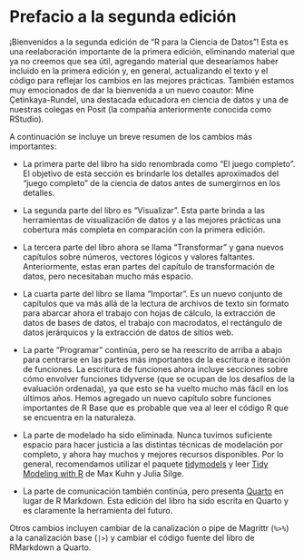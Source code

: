 # Prefacio a la segunda edición {.unnumbered}

¡Bienvenidos a la segunda edición de "R para la Ciencia de Datos"!
Esta es una reelaboración importante de la primera edición, eliminando material que ya no creemos que sea útil, agregando material que desearíamos haber incluido en la primera edición y, en general, actualizando el texto y el código para reflejar los cambios en las mejores prácticas.
También estamos muy emocionados de dar la bienvenida a un nuevo coautor: Mine Çetinkaya-Rundel, una destacada educadora en ciencia de datos y una de nuestras colegas en Posit (la compañía anteriormente conocida como RStudio).

A continuación se incluye un breve resumen de los cambios más importantes:

-   La primera parte del libro ha sido renombrada como "El juego completo".
    El objetivo de esta sección es brindarle los detalles aproximados del "juego completo" de la ciencia de datos antes de sumergirnos en los detalles.

-   La segunda parte del libro es "Visualizar".
    Esta parte brinda a las herramientas de visualización de datos y a las mejores prácticas una cobertura más completa en comparación con la primera edición.

-   La tercera parte del libro ahora se llama "Transformar" y gana nuevos capítulos sobre números, vectores lógicos y valores faltantes.
    Anteriormente, estas eran partes del capítulo de transformación de datos, pero necesitaban mucho más espacio.

-   La cuarta parte del libro se llama "Importar".
    Es un nuevo conjunto de capítulos que va más allá de la lectura de archivos de texto sin formato para abarcar ahora el trabajo con hojas de cálculo, la extracción de datos de bases de datos, el trabajo con macrodatos, el rectángulo de datos jerárquicos y la extracción de datos de sitios web.

-   La parte "Programar" continúa, pero se ha reescrito de arriba a abajo para centrarse en las partes más importantes de la escritura e iteración de funciones.
    La escritura de funciones ahora incluye secciones sobre cómo envolver funciones tidyverse (que se ocupan de los desafíos de la evaluación ordenada), ya que esto se ha vuelto mucho más fácil en los últimos años.
    Hemos agregado un nuevo capítulo sobre funciones importantes de R Base que es probable que vea al leer el código R que se encuentra en la naturaleza.

-   La parte de modelado ha sido eliminada.
    Nunca tuvimos suficiente espacio para hacer justicia a las distintas técnicas de modelación por completo, y ahora hay muchos y mejores recursos disponibles.
    Por lo general, recomendamos utilizar el paquete [tidymodels](https://www.tidymodels.org/) y leer [Tidy Modeling with R](https://www.tmwr.org/) de Max Kuhn y Julia Silge.

-   La parte de comunicación también continúa, pero presenta [Quarto](https://quarto.org/) en lugar de R Markdown.
    Esta edición del libro ha sido escrita en Quarto y es claramente la herramienta del futuro.

Otros cambios incluyen cambiar de la canalización o pipe de Magrittr (`%>%`) a la canalización base (`|>`) y cambiar el código fuente del libro de RMarkdown a Quarto.
